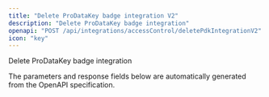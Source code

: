 ```yaml
---
title: "Delete ProDataKey badge integration V2"
description: "Delete ProDataKey badge integration"
openapi: "POST /api/integrations/accessControl/deletePdkIntegrationV2"
icon: "key"
---
```


Delete ProDataKey badge integration

<Note>
The parameters and response fields below are automatically generated from the OpenAPI specification.
</Note>
